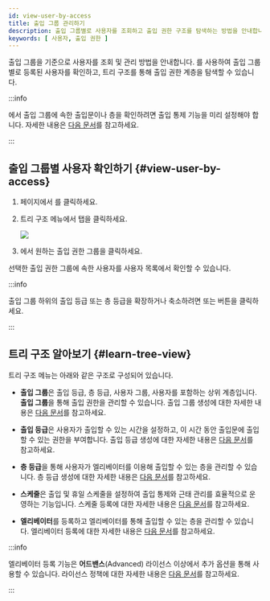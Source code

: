 ```yaml
---
id: view-user-by-access
title: 출입 그룹 관리하기
description: 출입 그룹별로 사용자를 조회하고 출입 권한 구조를 탐색하는 방법을 안내합니다.
keywords: [ 사용자, 출입 권한 ]
---
```


출입 그룹을 기준으로 사용자를 조회 및 관리 방법을 안내합니다. <Cmd sid='team.tree.accessExplorer' />를 사용하여 출입 그룹별로 등록된 사용자를 확인하고, 트리 구조를 통해 출입 권한 계층을 탐색할 수 있습니다.

:::info

<Cmd sid='team.tree.accessExplorer' />에서 출입 그룹에 속한 출입문이나 층을 확인하려면 출입 통제 기능을 미리 설정해야 합니다. 자세한 내용은 [다음 문서](settings-access-control)를 참고하세요.

:::

## 출입 그룹별 사용자 확인하기 {#view-user-by-access}

1. <Cmd sid='shell.header.launcher' /> 페이지에서 <Cmd sid='shell.header.user' />를 클릭하세요.

1. 트리 구조 메뉴에서 <Cmd sid='team.tree.accessExplorer' /> 탭을 클릭하세요.

    <Image src='/img/biostarx-user-access-explorer.png' />

1. <Cmd sid='team.user.tree.accessExplorerRootName' />에서 원하는 출입 권한 그룹을 클릭하세요.

선택한 출입 권한 그룹에 속한 사용자를 사용자 목록에서 확인할 수 있습니다.

:::info

출입 그룹 하위의 출입 등급 또는 층 등급을 확장하거나 축소하려면 <IcAdd /> 또는 <IcMinus /> 버튼을 클릭하세요.

:::

## 트리 구조 알아보기 {#learn-tree-view}

트리 구조 메뉴는 아래와 같은 구조로 구성되어 있습니다.

<Treeview />

* **출입 그룹**은 출입 등급, 층 등급, 사용자 그룹, 사용자를 포함하는 상위 계층입니다. **출입 그룹**을 통해 출입 권한을 관리할 수 있습니다. 출입 그룹 생성에 대한 자세한 내용은 [다음 문서](settings-access-control-manage-access-group)를 참고하세요.

* **출입 등급**은 사용자가 출입할 수 있는 시간을 설정하고, 이 시간 동안 출입문에 출입할 수 있는 권한을 부여합니다. 출입 등급 생성에 대한 자세한 내용은 [다음 문서](settings-access-control-manage-access-level)를 참고하세요.

* **층 등급**을 통해 사용자가 엘리베이터를 이용해 출입할 수 있는 층을 관리할 수 있습니다. 층 등급 생성에 대한 자세한 내용은 [다음 문서](settings-access-control-manage-floor-level)를 참고하세요.

* **스케줄**은 출입 및 휴일 스케줄을 설정하여 출입 통제와 근태 관리를 효율적으로 운영하는 기능입니다. 스케줄 등록에 대한 자세한 내용은 [다음 문서](settings-schedule)를 참고하세요.

* **엘리베이터**를 등록하고 엘리베이터를 통해 출입할 수 있는 층을 관리할 수 있습니다. 엘리베이터 등록에 대한 자세한 내용은 [다음 문서](settings-elevators-add)를 참고하세요.

:::info

엘리베이터 등록 기능은 **어드밴스**(Advanced) 라이선스 이상에서 추가 옵션을 통해 사용할 수 있습니다. 라이선스 정책에 대한 자세한 내용은 [다음 문서](licensing)를 참고하세요.

:::
